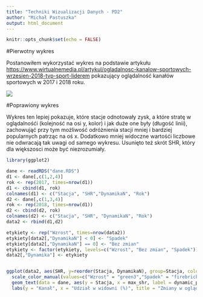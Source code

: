 ```yaml
---
title: "Techniki Wizualizacji Danych - PD2"
author: "Michał Pastuszka"
output: html_document
---
```


```r
knitr::opts_chunk$set(echo = FALSE)
```

#Pierwotny wykres

Postanowiłem wykorzystać wykres na podstawie artykułu  <https://www.wirtualnemedia.pl/artykul/ogladalnosc-kanalow-sportowych-wrzesien-2018-tvp-sport-liderem> pokazujący oglądalność kanałów sportowych w 2017 i 2018 roku.

![](oryginal.png)

#Poprawiony wykres

Wykres ten lepiej pokazuje, które stacje odnotowały zysk, a które stratę w oglądalnośći (kolejność na osi y, kolor) i jak duże one były (długość linii), zachowująć przy tym możliwość odróżnienia stacji mniej i bardziej popularnych patrząc na oś x. Dodatkowo mniej widoczne wartośći liczbowe nie odwracają tak uwagi od samego wykresu. Usunięto też skrót SHR, który dla większosci może być niezrozumiały.

```r
library(ggplot2)

dane <- readRDS("dane.RDS")
d1 <- dane[,c(1,2,4)]
rok <- rep(2017, times=nrow(d1))
d1 <- cbind(d1, rok)
colnames(d1) <- c("Stacja", "SHR","DynamikaN", "Rok")
d2 <- dane[,c(1,3,4)]
rok <- rep(2018, times=nrow(d1))
d2 <- cbind(d2, rok)
colnames(d2) <- c("Stacja", "SHR", "DynamikaN", "Rok")
data2 <- rbind(d1,d2)

etykiety <- rep("Wzrost", times=nrow(data2))
etykiety[data2[,"DynamikaN"] < 0] <- "Spadek"
etykiety[data2[,"DynamikaN"] == 0] <- "Bez zmian"
etykiety <- factor(etykiety, levels=c("Wzrost", "Bez zmian", "Spadek"))
data2[,"Dynamika"] <- etykiety


ggplot(data2, aes(SHR, y=reorder(Stacja, DynamikaN), group=Stacja, color=Dynamika)) + geom_path() + 
  scale_color_manual(values=c("Wzrost" = "green3","Spadek" = "firebrick2","Bez zmian" = "skyblue4")) + geom_point() + 
  geom_text(data = dane, aes(y = Stacja, x = max_shr, label = dynamic_proc), inherit.aes=FALSE, nudge_y=0.05, nudge_x=0.2, size = 2.5, color="grey60") +
  labs(y = "Kanał", x = "Udział w widowni (%)", title = "Zmiany w oglądalności kanałów sportowych\nmiędzy wrześniem 2017 i 2018") + xlim(0,1.7)
```
